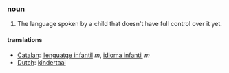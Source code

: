 ===noun===
#The language spoken by a child that doesn't have full control over it yet.

====translations====
*[[Catalan]]: [[llenguatge infantil]] ''m'', [[idioma infantil]] ''m''
*[[Dutch]]: [[kindertaal]]